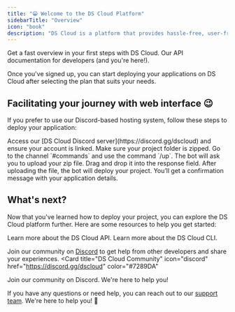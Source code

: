 ```yaml
---
title: "😁 Welcome to the DS Cloud Platform"
sidebarTitle: "Overview"
icon: "book"
description: "DS Cloud is a platform that provides hassle-free, user-friendly enterprise hosting services. Get started in minutes. ✨"
---
```


<CardGroup>
  <Card
    title="Quick Start Guide"
    icon="book"
    href="/getting-started/quick-start"
  >
    Get a fast overview in your first steps with DS Cloud.
  </Card>
  <Card title="Official API" icon="code" href="/api-reference">
    Our API documentation for developers (and you're here!).
  </Card>
</CardGroup>

<SnippetIntro2 />

Once you've signed up, you can start deploying your applications on DS Cloud after selecting the plan that suits your needs.

## Facilitating your journey with web interface 😉
If you prefer to use our Discord-based hosting system, follow these steps to deploy your application:

<Steps>
  <Step title="Join the DS Cloud Discord server">
    Access our [DS Cloud Discord server](https://discord.gg/dscloud) and ensure your account is linked.
  </Step>
  <Step title="Prepare and upload your files">
    Make sure your project folder is zipped. Go to the channel `#commands` and use the command `/up`. The bot will ask you to upload your zip file. Drag and drop it into the response field.
  </Step>
  <Step title="Deploy your project">
    After uploading the file, the bot will deploy your project. You’ll get a confirmation message with your application details.
  </Step>
</Steps>

## What's next?
Now that you've learned how to deploy your project, you can explore the DS Cloud platform further. Here are some resources to help you get started:

<CardGroup>
  <Card
    title="API Reference"
    icon="server"
    href="/api-reference"
  >
    Learn more about the DS Cloud API.
  </Card>
  <Card
    title="CLI Reference"
    icon="code"
    href="/cli-reference"
  >
    Learn more about the DS Cloud CLI.
  </Card>
</CardGroup>

Join our community on [Discord](https://discord.gg/dscloud) to get help from other developers and share your experiences.
<Card 
  title="DS Cloud Community"
  icon="discord"
  href="https://discord.gg/dscloud"
  color="#7289DA"
>
  Join our community on Discord. We're here to help you!
</Card>

If you have any questions or need help, you can reach out to our [support team](https://dscloud.pt/dashboard/support). We're here to help you! 🚀
